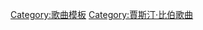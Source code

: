 <noinclude>
{{noteTA
|G1=Music
}}
</noinclude>
{{Navbox musical artist
| name       = Justin Bieber songs
| title      = [[贾斯汀·比伯]]歌曲
| bodyclass  = hlist
| background = solo_singer
| above      = {{tsl|en|Justin Bieber discography|贾斯汀·比伯音乐作品列表|作品列表}}

| group1 = 《{{tsl|en|My World (EP)|我的全世界 (迷你專輯)|我的全世界}}》
| list1 = 
* 〈{{le|一生一次 (贾斯汀·比伯歌曲)|One Time (Justin Bieber song)|一生一次}}〉
* 〈{{le|最愛女孩|Favorite Girl}}〉
* 〈{{le|返璞歸真|Down to Earth (Justin Bieber song)}}〉
* 〈{{le|愛很大 (贾斯汀·比伯歌曲)|Bigger (Justin Bieber song)|愛很大}}〉
* 〈[[打敗寂寞]]〉
* 〈{{le|第一支舞|First Dance (song)}}〉
* 〈{{le|說愛我|Love Me (Justin Bieber song)}}〉

| group2 = 《{{tsl|en|My World 2.0|我的全世界2.0}}》
| list2 = 
* 〈[[宝贝 (贾斯汀·比伯歌曲)|宝贝]]〉
* 〈{{le|我愛的人 (贾斯汀·比伯歌曲)|Somebody to Love (Justin Bieber song)|我愛的人}}〉
* 〈{{le|只要你微笑|U Smile}}〉
* 〈{{le|不放手|Never Let You Go (Justin Bieber song)}}〉
* 〈{{le|遊戲小情人|Eenie Meenie}}〉
* 〈{{le|那個人是我|That Should Be Me}}〉

| group3 = 《{{tsl|en|My Worlds: The Collection|我的全世界:收藏版}}》
| list3 = 〈{{le|Pray (贾斯汀·比伯歌曲)|Pray (Justin Bieber song)|Pray}}〉

| group4 = 《{{tsl|en|Never Say Never: The Remixes|永不說不 (迷你專輯)|永不說不}}》
| list4 = 〈{{le|Never Say Never (贾斯汀·比伯歌曲)|Never Say Never (Justin Bieber song)|Never Say Never}}〉

| group5 = 《{{tsl|en|Under the Mistletoe|愛在聖誕 (賈斯汀·比伯專輯)|愛在聖誕}}》
| list5 =
* 〈{{le|爱在圣诞 (贾斯汀·比伯歌曲)|Mistletoe (Justin Bieber song)|愛在聖誕}}〉
* 〈[[你是我最想要的聖誕禮物|你是我最想要的聖誕禮物 (SuperFestive!)]]〉

| group6 = 《{{tsl|en|Believe (Justin Bieber album)|我相信}}》
| list6 = 
* 〈[[All Around the World (Justin Bieber song)|All Around the World]]〉
* 〈[[Boyfriend (Justin Bieber song)|Boyfriend]]〉
* 〈[[As Long as You Love Me (Justin Bieber song)|As Long as You Love Me]]〉
* 〈[[Right Here (Justin Bieber song)|Right Here]]〉
* 〈[[Die in Your Arms]]〉
* 〈[[美女與節奏]]〉

| group7 = 《[[Journals (專輯)|Journals]]》
| list7  = 
* 〈{{le|Heartbreaker (賈斯汀·比伯歌曲)|Heartbreaker (Justin Bieber song)|Heartbreaker}}〉
* 〈{{le|All That Matters (賈斯汀·比伯歌曲)|All That Matters (Justin Bieber song)|All That Matters}}〉
* 〈{{le|Hold Tight (賈斯汀·比伯歌曲)|Hold Tight (Justin Bieber song)|Hold Tight}}〉
* 〈{{le|Recovery (賈斯汀·比伯歌曲)|Recovery (Justin Bieber song)|Recovery}}〉
* 〈{{le|Bad Day (賈斯汀·比伯歌曲)|Bad Day (Justin Bieber song)|Bad Day}}〉
* 〈{{le|All Bad|All Bad}}〉
* 〈{{le|PYD (歌曲)|PYD (song)|PYD}}〉
* 〈{{le|Roller Coaster (賈斯汀·比伯歌曲)|Roller Coaster (Justin Bieber song)|Roller Coaster}}〉
* 〈{{le|Change Me (賈斯汀·比伯歌曲)|Change Me (Justin Bieber song)|Change Me}}〉
* 〈{{le|Confident (歌曲)|Confident (Justin Bieber song)|Confident}}〉

| group8 = 《[[我的決心]]》
| list8  =
* 〈{{le|秀出去|I'll Show You (Justin Bieber song)}}〉
* 〈[[什麼意思？]]〉
* 〈[[对不起 (贾斯汀·比伯歌曲)|对不起]]〉
* 〈[[愛你自己]]〉
* 〈{{le|陪伴|Company (Justin Bieber song)}}〉
* 〈{{le|你在哪裡 (賈斯汀·比伯歌曲)|Where Are Ü Now|你在哪裡}}〉
* 〈{{le|Home to Mama|Home to Mama}}〉

| group9 = 《[[我的改变]]》
| list9  =
* 〈{{le|Intentions (賈斯汀·比伯歌曲)|Intentions (Justin Bieber song)|Intentions}}〉
* 〈{{le|Yummy (賈斯汀·比伯歌曲)|Yummy (Justin Bieber song)|Yummy}}〉
* 〈{{le|Available (賈斯汀·比伯歌曲)|Available (Justin Bieber song)|Available}}〉
* 〈{{le|Forever (賈斯汀·比伯歌曲)|Forever (Justin Bieber song)|Forever}}〉
* 〈{{le|Get Me (賈斯汀·比伯歌曲)|Get Me (Justin Bieber song)|Get Me}}〉

| group10 = 其他歌曲
| list10  =
* 〈{{le|Turn to You (Mother's Day Dedication)}}〉
* 〈{{le|Beautiful (Carly Rae Jepsen and Justin Bieber song)|Beautiful (Carly Rae Jepsen and Justin Bieber song)|Beautiful}}〉
* 〈{{le|Wait for a Minute}}〉
* 〈{{le|We Were Born For This}}〉
* 〈{{le|Infinity (Mariah Carey song)|Infinity (Mariah Carey song)#Remix|Why You Mad?}}〉 (Infinity Remix)
* 〈{{le|Maria I'm Drunk}}〉
* 〈{{le|Friends (Justin Bieber and BloodPop song)|Friends (Justin Bieber and BloodPop song)|Friends}}〉
* 〈{{le|I Don't Care (Ed Sheeran and Justin Bieber song)|I Don't Care (Ed Sheeran and Justin Bieber song)|I Don't Care}}〉
* 〈[[Bad Guy]]〉 (Remix)
* 〈{{le|10,000 Hours}}〉
* 〈{{le|Stuck with U}}〉
* 〈{{le|Holy (贾斯汀·比伯歌曲)|Holy (Justin Bieber song)|Holy}}〉
* 〈{{le|Lonely (Justin Bieber and Benny Blanco song)|Lonely (Justin Bieber and Benny Blanco song)|Lonely}}〉
* 〈{{le|Monster (Shawn Mendes and Justin Bieber song)|Monster (Shawn Mendes and Justin Bieber song)|Monster}}〉

| group11 = 合作歌曲
| list11  = 
* 〈{{le|We Are the World 25 for Haiti}}〉
* 〈{{le|Next to You (Chris Brown song)|Next to You (Chris Brown song)|Next to You}}〉
* 〈{{le|Live My Life (歌曲)|Live My Life (song)|Live My Life}}〉
* 〈{{le|thatPower|thatPower|#thatPower}}〉
* 〈{{le|Lolly (歌曲)|Lolly (song)|Lolly}}〉
* 〈{{le|Gas Pedal|Gas Pedal#Remix|Gas Pedal}}〉
* 〈{{le|Cold Water (歌曲)|Cold Water (song)|Cold Water}}〉
* 〈{{le|Let Me Love You (DJ Snake song)|Let Me Love You (DJ Snake song)|Let Me Love You}}〉
* 〈{{le|Deja Vu (Post Malone song)|Deja Vu (Post Malone song)|Deja Vu}}〉
* 〈[[慢慢來 (路易斯·馮西歌曲)|慢慢來]]〉 (Remix)
* 〈{{le|I'm the One (DJ Khaled song)|I'm the One}}〉
* 〈{{le|2U (大衛·庫塔歌曲)|2U (David Guetta song)|2U}}〉
* 〈{{le|Hard 2 Face Reality}}〉
* 〈[[No Brainer]]〉
* 〈{{le|Earth (Lil Dicky song)|Earth (Lil Dicky song)|Earth}}〉
* 〈{{le|Love Thru the Computer}}〉
* 〈{{le|Don't Check on Me}}〉

}}<noinclude>
{{collapsible option}}
{{DEFAULTSORT:Bieber, Justin}}
[[Category:歌曲模板]]
[[Category:賈斯汀·比伯歌曲]]

</noinclude>